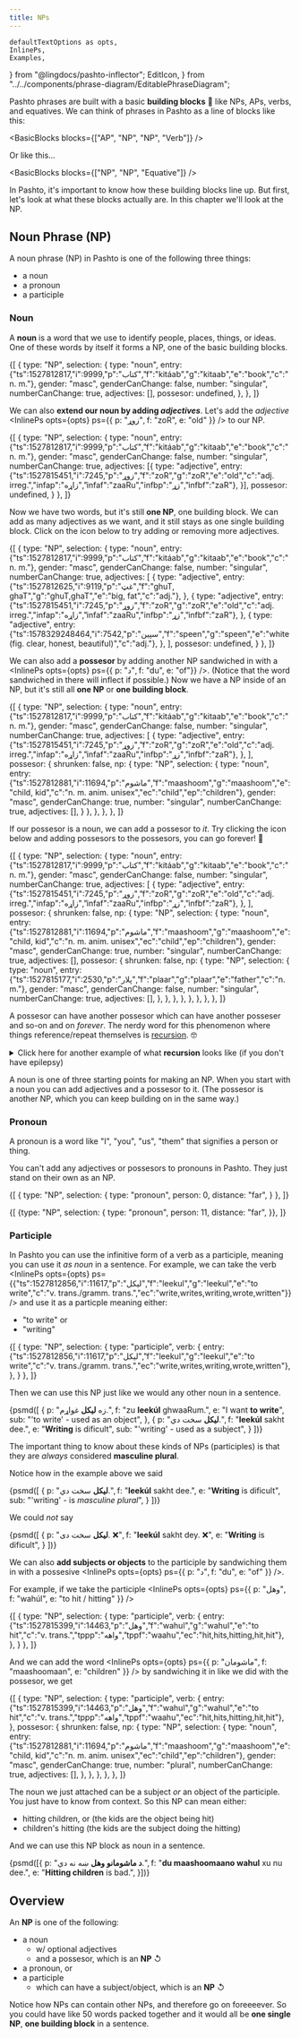 ```yaml
---
title: NPs
---
```


    defaultTextOptions as opts,
    InlinePs,
    Examples,
} from "@lingdocs/pashto-inflector";
    EditIcon,
} from "../../components/phrase-diagram/EditablePhraseDiagram";

Pashto phrases are built with a basic **building blocks** 🧱 like NPs, APs, verbs, and equatives. We can think of phrases in Pashto as a line of blocks like this:

<BasicBlocks blocks={["AP", "NP", "NP", "Verb"]} />

Or like this...

<BasicBlocks blocks={["NP", "NP", "Equative"]} />


In Pashto, it's important to know how these building blocks line up. But first, let's look at what these blocks actually are. In this chapter we'll look at the NP. 

## Noun Phrase (NP)

A noun phrase (NP) in Pashto is one of the following three things:

- a noun
- a pronoun
- a participle

### Noun

A **noun** is a word that we use to identify people, places, things, or ideas. One of these words by itself it forms a NP, one of the basic building blocks.

<EditablePhraseDiagram opts={opts}>{[
    {
        type: "NP",
        selection: {
            type: "noun",
            entry: {"ts":1527812817,"i":9999,"p":"کتاب","f":"kitáab","g":"kitaab","e":"book","c":"n. m."},
            gender: "masc",
            genderCanChange: false,
            number: "singular",
            numberCanChange: true,
            adjectives: [],
            possesor: undefined,
        },
    },
]}</EditablePhraseDiagram> 

We can also **extend our noun by adding *adjectives***. Let's add the *adjective* <InlinePs opts={opts} ps={{ p: "زوړ", f: "zoR", e: "old" }} /> to our NP.

<EditablePhraseDiagram opts={opts}>{[
    {
        type: "NP",
        selection: {
            type: "noun",
            entry: {"ts":1527812817,"i":9999,"p":"کتاب","f":"kitáab","g":"kitaab","e":"book","c":"n. m."},
            gender: "masc",
            genderCanChange: false,
            number: "singular",
            numberCanChange: true,
            adjectives: [{
                type: "adjective",
                entry: {"ts":1527815451,"i":7245,"p":"زوړ","f":"zoR","g":"zoR","e":"old","c":"adj. irreg.","infap":"زاړه","infaf":"zaaRu","infbp":"زړ","infbf":"zaR"},
            }],
            possesor: undefined,
        }
    },
]}</EditablePhraseDiagram>

Now we have two words, but it's still **one NP**, one building block. We can add as many adjectives as we want, and it still stays as one single building block. Click on the <EditIcon /> icon below to try adding or removing more adjectives.

<EditablePhraseDiagram opts={opts}>{[
    {
        type: "NP",
        selection: {
            type: "noun",
            entry: {"ts":1527812817,"i":9999,"p":"کتاب","f":"kitáab","g":"kitaab","e":"book","c":"n. m."},
            gender: "masc",
            genderCanChange: false,
            number: "singular",
            numberCanChange: true,
            adjectives: [
                {
                    type: "adjective",
                    entry: {"ts":1527812625,"i":9119,"p":"غټ","f":"ghuT, ghaT","g":"ghuT,ghaT","e":"big, fat","c":"adj."},
                },
                {
                    type: "adjective",
                    entry: {"ts":1527815451,"i":7245,"p":"زوړ","f":"zoR","g":"zoR","e":"old","c":"adj. irreg.","infap":"زاړه","infaf":"zaaRu","infbp":"زړ","infbf":"zaR"},
                },
                {
                    type: "adjective",
                    entry: {"ts":1578329248464,"i":7542,"p":"سپین","f":"speen","g":"speen","e":"white (fig. clear, honest, beautiful)","c":"adj."},
                },
            ],
            possesor: undefined,
        }
    },
]}</EditablePhraseDiagram>

We can also add a **possesor** by adding another NP <Link to="/sandwiches/sandwiches/">sandwiched</Link> in with a <InlinePs opts={opts} ps={{ p: "د", f: "du", e: "of"}} />. (Notice that the word sandwiched in there will <Link to="/inflection/inflection-intro/">inflect</Link> if possible.) Now we have a NP inside of an NP, but it's still all **one NP** or **one building block**. 

<EditablePhraseDiagram opts={opts}>{[
    {
        type: "NP",
        selection: {
            type: "noun",
            entry: {"ts":1527812817,"i":9999,"p":"کتاب","f":"kitáab","g":"kitaab","e":"book","c":"n. m."},
            gender: "masc",
            genderCanChange: false,
            number: "singular",
            numberCanChange: true,
            adjectives: [
                {
                    type: "adjective",
                    entry: {"ts":1527815451,"i":7245,"p":"زوړ","f":"zoR","g":"zoR","e":"old","c":"adj. irreg.","infap":"زاړه","infaf":"zaaRu","infbp":"زړ","infbf":"zaR"},
                },
            ],
            possesor: {
                shrunken: false,
                np: {
                    type: "NP",
                    selection: {
                        type: "noun",
                        entry: {"ts":1527812881,"i":11694,"p":"ماشوم","f":"maashoom","g":"maashoom","e":"child, kid","c":"n. m. anim. unisex","ec":"child","ep":"children"},
                        gender: "masc",
                        genderCanChange: true,
                        number: "singular",
                        numberCanChange: true,
                        adjectives: [],
                    }
                },
            },
        },
    },
]}</EditablePhraseDiagram>

If our possesor is a noun, we can add a possesor to *it*. Try clicking the <EditIcon /> icon below and adding possesors to the possesors, you can go forever! 🤯

<EditablePhraseDiagram opts={opts}>{[
    {
        type: "NP",
        selection: {
            type: "noun",
            entry: {"ts":1527812817,"i":9999,"p":"کتاب","f":"kitáab","g":"kitaab","e":"book","c":"n. m."},
            gender: "masc",
            genderCanChange: false,
            number: "singular",
            numberCanChange: true,
            adjectives: [
                {
                    type: "adjective",
                    entry: {"ts":1527815451,"i":7245,"p":"زوړ","f":"zoR","g":"zoR","e":"old","c":"adj. irreg.","infap":"زاړه","infaf":"zaaRu","infbp":"زړ","infbf":"zaR"},
                },
            ],
            possesor: {
                shrunken: false,
                np: {
                    type: "NP",
                    selection: {
                        type: "noun",
                        entry: {"ts":1527812881,"i":11694,"p":"ماشوم","f":"maashoom","g":"maashoom","e":"child, kid","c":"n. m. anim. unisex","ec":"child","ep":"children"},
                        gender: "masc",
                        genderCanChange: true,
                        number: "singular",
                        numberCanChange: true,
                        adjectives: [],
                        possesor: {
                            shrunken: false,
                            np: {
                                type: "NP",
                                selection: {
                                    type: "noun",
                                    entry: {"ts":1527815177,"i":2530,"p":"پلار","f":"plaar","g":"plaar","e":"father","c":"n. m."},
                                    gender: "masc",
                                    genderCanChange: false,
                                    number: "singular",
                                    numberCanChange: true,
                                    adjectives: [],
                                },
                            },
                        },
                    },
                },
            },
        },
    },
]}</EditablePhraseDiagram>

A possesor can have another possesor which can have another posseser and so-on and on *forever*. The nerdy word for this phenomenon where things reference/repeat themselves is [recursion](https://en.wikipedia.org/wiki/Recursion). 🤓

<details>
    <summary>Click here for another example of what <strong>recursion</strong> looks like (if you don't have epilepsy)</summary>
    <div style={{ width: "100%", height:0, paddingBottom: "51%", position: "relative" }}>
        <iframe src="https://giphy.com/embed/5xtDarxMlfVnrjN4MyQ" width="100%" height="100%" style={{ position: "absolute" }} frameBorder="0" class="giphy-embed"></iframe>
    </div>
    <p className="mt-1">The starbucks cup has a picture of a starbucks cup, which has a picture of a starbucks cup which has a...</p>
</details>

A noun is one of three starting points for making an NP. When you start with a noun you can add adjectives and a possesor to it. (The possesor is another NP, which you can keep building on in the same way.)

### Pronoun

A pronoun is a word like "I", "you", "us", "them" that signifies a person or thing.

You can't add any adjectives or possesors to pronouns in Pashto. They just stand on their own as an NP.

<EditablePhraseDiagram opts={opts}>{[
    {
        type: "NP",
        selection: {
            type: "pronoun",
            person: 0,
            distance: "far",
        }
    },
]}</EditablePhraseDiagram>

<EditablePhraseDiagram opts={opts}>{[
    {type: "NP", selection:
    {
            type: "pronoun",
            person: 11,
            distance: "far",
        }},
]}</EditablePhraseDiagram>

### Participle

In Pashto you can use the infinitive form of a verb as a participle, meaning you can use it *as noun* in a sentence. For example, we can take the verb <InlinePs opts={opts} ps={{"ts":1527812856,"i":11617,"p":"لیکل","f":"leekul","g":"leekul","e":"to write","c":"v. trans./gramm. trans.","ec":"write,writes,writing,wrote,written"}} /> and use it as a particple meaning either:

- "to write" or
- "writing"

<EditablePhraseDiagram opts={opts}>{[
    {
        type: "NP",
        selection: {
            type: "participle",
            verb: {
                entry: {"ts":1527812856,"i":11617,"p":"لیکل","f":"leekul","g":"leekul","e":"to write","c":"v. trans./gramm. trans.","ec":"write,writes,writing,wrote,written"},
            },
        }
    },
]}</EditablePhraseDiagram>

Then we can use this NP just like we would any other noun in a sentence.

<Examples opts={opts}>{psmd([
    {
        p: "زه **لیکل** غواړم.",
        f: "zu **leekúl** ghwaaRum.",
        e: "I want **to write**",
        sub: "'to write' - used as an object",
    },
    {
        p: "**لیکل** سخت دي.",
        f: "**leekúl** sakht dee.",
        e: "**Writing** is dificult",
        sub: "'writing' - used as a subject", 
    }
])}</Examples>

The important thing to know about these kinds of NPs (participles) is that they are *always* considered **masculine plural**.

Notice how in the example above we said

<Examples opts={opts}>{psmd([
    {
        p: "**لیکل** سخت دي.",
        f: "**leekúl** sakht dee.",
        e: "**Writing** is dificult",
        sub: "'writing' - is *masculine plural*", 
    }
])}</Examples>

We could *not* say 

<Examples opts={opts}>{psmd([
    {
        p: "**لیکل** سخت دی. ❌",
        f: "**leekúl** sakht dey. ❌",
        e: "**Writing** is dificult",
    }
])}</Examples>

We can also **add subjects or objects** to the participle by <Link to="/sandwiches/sandwiches/">sandwiching</Link> them in with a possesive <InlinePs opts={opts} ps={{ p: "د", f: "du", e: "of" }} />.

For example, if we take the participle <InlinePs opts={opts} ps={{ p: "وهل", f: "wahúl", e: "to hit / hitting" }} />

<EditablePhraseDiagram opts={opts}>{[
    {
        type: "NP",
        selection: {
            type: "participle",
            verb: {
                entry: {"ts":1527815399,"i":14463,"p":"وهل","f":"wahul","g":"wahul","e":"to hit","c":"v. trans.","tppp":"واهه","tppf":"waahu","ec":"hit,hits,hitting,hit,hit"},
            },
        }
    },
]}</EditablePhraseDiagram>

And we can add the word <InlinePs opts={opts} ps={{ p: "ماشومان", f: "maashoomaan", e: "children" }} /> by sandwiching it in like we did with the possesor, we get

<EditablePhraseDiagram opts={opts}>{[
    {
        type: "NP",
        selection: {
            type: "participle",
            verb: {
                entry: {"ts":1527815399,"i":14463,"p":"وهل","f":"wahul","g":"wahul","e":"to hit","c":"v. trans.","tppp":"واهه","tppf":"waahu","ec":"hit,hits,hitting,hit,hit"},
            },
            possesor: {
                shrunken: false,
                np: {
                    type: "NP",
                    selection: {
                        type: "noun",
                        entry: {"ts":1527812881,"i":11694,"p":"ماشوم","f":"maashoom","g":"maashoom","e":"child, kid","c":"n. m. anim. unisex","ec":"child","ep":"children"},
                        gender: "masc",
                        genderCanChange: true,
                        number: "plural",
                        numberCanChange: true,
                        adjectives: [],
                    },
                },
            },
        },
    },
]}</EditablePhraseDiagram>

The noun we just attached can be a subject *or* an object of the participle. You just have to know from context. So this NP can mean either:

- hitting children, or (the kids are the object being hit)
- children's hitting (the kids are the subject doing the hitting)

And we can use this NP block as noun in a sentence.

<Examples opts={opts}>{psmd([{
    p: "**د ماشومانو وهل** ښه نه دي.",
    f: "**du maashoomaano wahul** xu nu dee.",
    e: "**Hitting children** is bad.",
}])}</Examples>

## Overview

An **NP** is one of the following:

- a noun
    - w/ optional adjectives
    - and a possesor, which is an **NP** ↺
- a pronoun, or
- a participle
    - which can have a subject/object, which is an **NP** ↺

Notice how NPs can contain other NPs, and therefore go on foreeeever. So you could have like 50 words packed together and it would all be **one single NP**, **one building block** in a sentence.

<!-- ## NP Playground

Now try making your own NPs from scratch! 👩‍🍳 See if you can make really big ones like "hitting my good old friend's brother's father's big dog."

<NPPlayground opts={opts} /> -->
